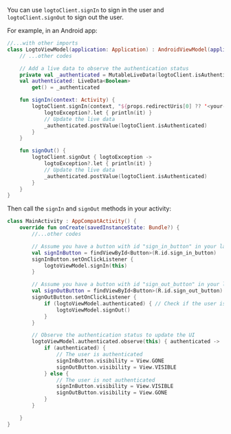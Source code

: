 
<SignInNote calling="logtoClient.signIn" />

You can use `logtoClient.signIn` to sign in the user and `logtoClient.signOut` to sign out the user.

For example, in an Android app:

```kotlin title="LogtoModelView.kt"
//...with other imports
class LogtoViewModel(application: Application) : AndroidViewModel(application) {
    // ...other codes

    // Add a live data to observe the authentication status
    private val _authenticated = MutableLiveData(logtoClient.isAuthenticated)
    val authenticated: LiveData<Boolean>
        get() = _authenticated

    fun signIn(context: Activity) {
        logtoClient.signIn(context, "${props.redirectUris[0] ?? '<your-redirect-uri>'}") { logtoException ->
            logtoException?.let { println(it) }
            // Update the live data
            _authenticated.postValue(logtoClient.isAuthenticated)
        }
    }

    fun signOut() {
        logtoClient.signOut { logtoException ->
            logtoException?.let { println(it) }
            // Update the live data
            _authenticated.postValue(logtoClient.isAuthenticated)
        }
    }
}
```

Then call the `signIn` and `signOut` methods in your activity:

```kotlin title="MainActivity.kt"
class MainActivity : AppCompatActivity() {
    override fun onCreate(savedInstanceState: Bundle?) {
        //...other codes

        // Assume you have a button with id "sign_in_button" in your layout
        val signInButton = findViewById<Button>(R.id.sign_in_button)
        signInButton.setOnClickListener {
            logtoViewModel.signIn(this)
        }

        // Assume you have a button with id "sign_out_button" in your layout
        val signOutButton = findViewById<Button>(R.id.sign_out_button)
        signOutButton.setOnClickListener {
            if (logtoViewModel.authenticated) { // Check if the user is authenticated
                logtoViewModel.signOut()
            }
        }

        // Observe the authentication status to update the UI
        logtoViewModel.authenticated.observe(this) { authenticated ->
            if (authenticated) {
                // The user is authenticated
                signInButton.visibility = View.GONE
                signOutButton.visibility = View.VISIBLE
            } else {
                // The user is not authenticated
                signInButton.visibility = View.VISIBLE
                signOutButton.visibility = View.GONE
            }
        }

    }
}
```
